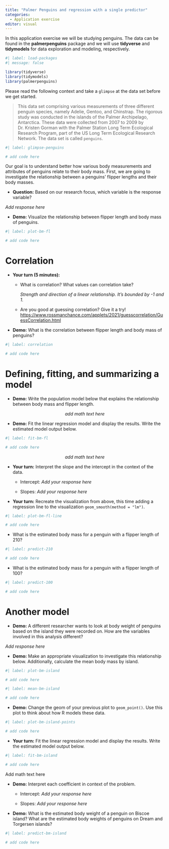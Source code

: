 ```yaml
---
title: "Palmer Penguins and regression with a single predictor"
categories: 
  - Application exercise
editor: visual
---
```


In this application exercise we will be studying penguins.
The data can be found in the **palmerpenguins** package and we will use **tidyverse** and **tidymodels** for data exploration and modeling, respectively.

```r
#| label: load-packages
#| message: false

library(tidyverse)
library(tidymodels)
library(palmerpenguins)
```

Please read the following context and take a `glimpse` at the data set before we get started.

> This data set comprising various measurements of three different penguin species, namely Adelie, Gentoo, and Chinstrap.
> The rigorous study was conducted in the islands of the Palmer Archipelago, Antarctica.
> These data were collected from 2007 to 2009 by Dr. Kristen Gorman with the Palmer Station Long Term Ecological Research Program, part of the US Long Term Ecological Research Network.
> The data set is called `penguins`.

```r
#| label: glimpse-penguins

# add code here
```

Our goal is to understand better how various body measurements and attributes of penguins relate to their body mass.
First, we are going to investigate the relationship between a penguins' flipper lengths and their body masses.

-   **Question:** Based on our research focus, which variable is the response variable?

*Add response here*

-   **Demo:** Visualize the relationship between flipper length and body mass of penguins.

```r
#| label: plot-bm-fl

# add code here 
```

# Correlation

-   **Your turn (5 minutes):**
    -   What is correlation?
        What values can correlation take?

        *Strength and direction of a linear relationship. It's bounded by -1 and 1.*

    -   Are you good at guessing correlation?
        Give it a try!
        <https://www.rossmanchance.com/applets/2021/guesscorrelation/GuessCorrelation.html>
-   **Demo:** What is the correlation between flipper length and body mass of penguins?

```r
#| label: correlation

# add code here
```

# Defining, fitting, and summarizing a model

-   **Demo:** Write the population model below that explains the relationship between body mass and flipper length.

$$
add~math~text~here
$$

-   **Demo:** Fit the linear regression model and display the results. Write the estimated model output below.

```r
#| label: fit-bm-fl

# add code here
```

$$
add~math~text~here
$$

-   **Your turn:** Interpret the slope and the intercept in the context of the data.

    -   Intercept: *Add your response here*

    -   Slopes: *Add your response here*

-   **Your turn:** Recreate the visualization from above, this time adding a regression line to the visualization `geom_smooth(method = "lm")`.

```r
#| label: plot-bm-fl-line

# add code here
```

-   What is the estimated body mass for a penguin with a flipper length of 210?

```r
#| label: predict-210

# add code here
```

-   What is the estimated body mass for a penguin with a flipper length of 100?

```r
#| label: predict-100

# add code here
```

# Another model

-   **Demo:** A different researcher wants to look at body weight of penguins based on the island they were recorded on. How are the variables involved in this analysis different?

*Add response here*

-   **Demo:** Make an appropriate visualization to investigate this relationship below. Additionally, calculate the mean body mass by island.

```r
#| label: plot-bm-island

# add code here
```

```r
#| label: mean-bm-island

# add code here
```

-   **Demo:** Change the geom of your previous plot to `geom_point()`. Use this plot to think about how R models these data.

```r
#| label: plot-bm-island-points

# add code here
```

-   **Your turn:** Fit the linear regression model and display the results. Write the estimated model output below.

```r
#| label: fit-bm-island

# add code here
```

Add math text here

-   **Demo:** Interpret each coefficient in context of the problem.

    -   Intercept: *Add your response here*

    -   Slopes: *Add your response here*

-   **Demo:** What is the estimated body weight of a penguin on Biscoe island?
    What are the estimated body weights of penguins on Dream and Torgersen islands?

```r
#| label: predict-bm-island

# add code here
```

